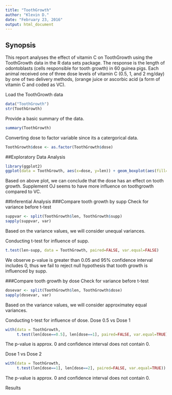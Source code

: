 ```yaml
---
title: "ToothGrowth"
author: "Klevin D."
date: "February 23, 2016"
output: html_document
---
```


Synopsis
--------
This report analyses the effect of vitamin C on ToothGrowth using the ToothGrowth data in the R data sets package. The response is the length of odontoblasts (cells responsible for tooth growth) in 60 guinea pigs. Each animal received one of three dose levels of vitamin C (0.5, 1, and 2 mg/day) by one of two delivery methods, (orange juice or ascorbic acid (a form of vitamin C and coded as VC).

Load the ToothGrowth data
```r
data("ToothGrowth")
str(ToothGrowth)
```

Provide a basic summary of the data.
```r
summary(ToothGrowth)
```
Converting dose to factor variable since its a catergorical data.
```r
ToothGrowth$dose <- as.factor(ToothGrowth$dose)
```

##Exploratory Data Analysis
```r
library(ggplot2)
ggplot(data = ToothGrowth, aes(x=dose, y=len)) + geom_boxplot(aes(fill=dose)) + facet_grid(.~supp)

```

Based on above plot, we can conclude that the dose has an effect on tooth growth. Supplement OJ seems to have more influence on toothgrowth compared to VC.

##Inferential Analysis
###Compare tooth growth by supp
Check for variance before t-test
```r
suppvar <- split(ToothGrowth$len, ToothGrowth$supp)
sapply(suppvar, var)
```
Based on the variance values, we will consider unequal variances.

Conducting t-test for influence of supp. 
```r
t.test(len~supp, data = ToothGrowth, paired=FALSE, var.equal=FALSE)
```
We observe p-value is greater than 0.05 and 95% confidence interval includes 0, thus we fail to reject null hypothesis that tooth growth is influenced by supp.

###Compare tooth growth by dose
Check for variance before t-test
```r
dosevar <- split(ToothGrowth$len, ToothGrowth$dose)
sapply(dosevar, var)
```
Based on the variance values, we will consider approximatey equal variances.

Conducting t-test for influence of dose. 
Dose 0.5 vs Dose 1
```r
with(data = ToothGrowth,
     t.test(len[dose==0.5], len[dose==1], paired=FALSE, var.equal=TRUE))
```
The p-value is approx. 0 and confidence interval does not contain 0. 

Dose 1 vs Dose 2
```r
with(data = ToothGrowth,
     t.test(len[dose==1], len[dose==2], paired=FALSE, var.equal=TRUE))
```
The p-value is approx. 0 and confidence interval does not contain 0. 

Results
